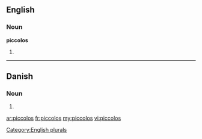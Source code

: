 ==English==

===Noun===
'''piccolos'''

# {{plural of|[[piccolo]]}}

[[Category:English plurals]]

----

==Danish==

===Noun===
{{infl|da|noun form|g=c}}

# {{form of|genitive singular indefinite|piccolo|lang=Danish}}

[[ar:piccolos]]
[[fr:piccolos]]
[[my:piccolos]]
[[vi:piccolos]]